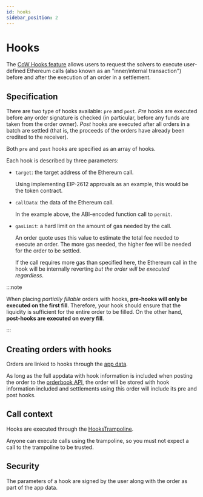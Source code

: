 ```yaml
---
id: hooks
sidebar_position: 2
---
```



# Hooks

The [CoW Hooks feature](/cow-protocol/concepts/order-types/cow-hooks) allows users to request the solvers to execute user-defined Ethereum calls (also known as an "inner/internal transaction") before and after the execution of an order in a settlement.

## Specification

There are two type of hooks available: `pre` and `post`.
_Pre_ hooks are executed before any order signature is checked (in particular, before any funds are taken from the order owner).
_Post_ hooks are executed after all orders in a batch are settled (that is, the proceeds of the orders have already been credited to the receiver).

Both `pre` and `post` hooks are specified as an array of hooks.

Each hook is described by three parameters:

- `target`: the target address of the Ethereum call.

  Using implementing EIP-2612 approvals as an example, this would be the token contract.

- `callData`: the data of the Ethereum call.

  In the example above, the ABI-encoded function call to `permit`.

- `gasLimit`: a hard limit on the amount of gas needed by the call.

  An order quote uses this value to estimate the total fee needed to execute an order.
  The more gas needed, the higher fee will be needed for the order to be settled.

  If the call requires more gas than specified here, the Ethereum call in the hook will be internally reverting _but the order will be executed regardless_.

:::note

When placing _partially fillable_ orders with hooks, **pre-hooks will only be executed on the first fill**.
Therefore, your hook should ensure that the liquidity is sufficient for the entire order to be filled.
On the other hand, **post-hooks are executed on every fill**.

:::

## Creating orders with hooks

Orders are linked to hooks through the [app data](./app-data).

As long as the full appdata with hook information is included when posting the order to the [orderbook API](../../apis/orderbook), the order will be stored with hook information included and settlements using this order will include its pre and post hooks.

## Call context

Hooks are executed through the [HooksTrampoline](../../contracts/periphery/hooks-trampoline).

Anyone can execute calls using the trampoline, so you must not expect a call to the trampoline to be trusted.

## Security

<HooksGuaranteesWarning />

The parameters of a hook are signed by the user along with the order as part of the app data.

